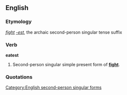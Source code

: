 ==English==
===Etymology===
''[[fight]]'' ''[[-est]]'', the archaic second-person singular tense suffix

===Verb===
'''eatest'''

# {{archaic}} Second-person singular simple present form of '''[[fight]]'''.
===Quotations===
{{seeCites}}

[[Category:English second-person singular forms]]